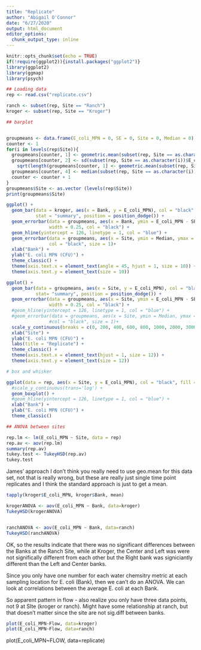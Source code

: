 ```yaml
---
title: "Replicate"
author: "Abigail O'Connor"
date: "6/27/2020"
output: html_document
editor_options: 
  chunk_output_type: inline
---
```


```r
knitr::opts_chunk$set(echo = TRUE)
if(!require(ggplot2)){install.packages("ggplot2")}
library(ggplot2)
library(ggmap)
library(psych)
```

```r
## Loading data
rep <- read.csv("replicate.csv")

ranch <- subset(rep, Site == "Ranch")
kroger <- subset(rep, Site == "Kroger")
```

```r
## barplot


groupmeans <- data.frame(E_coli_MPN = 0, SE = 0, Site = 0, Median = 0)
counter <- 1
for(i in levels(rep$Site)){
  groupmeans[counter, 1] <- geometric.mean(subset(rep, Site == as.character(i))$E_coli_MPN)
  groupmeans[counter, 2] <- sd(subset(rep, Site == as.character(i))$E_coli_MPN)/
    sqrt(length(groupmeans[counter, 1] <- geometric.mean(subset(rep, Site == as.character(i))$E_coli_MPN)))
  groupmeans[counter, 4] <- median(subset(rep, Site == as.character(i))$E_coli_MPN)
  counter <- counter + 1 
}
groupmeans$Site <- as.vector (levels(rep$Site))
print(groupmeans$Site)

ggplot() +
  geom_bar(data = kroger, aes(x = Bank, y = E_coli_MPN), col = "black", fill = "grey", 
           stat = "summary", position = position_dodge()) + 
  geom_errorbar(data = groupmeans, aes(x = Bank, ymin = E_coli_MPN - SE, ymax = E_coli_MPN + SE),
                width = 0.25, col = "black") +
  geom_hline(yintercept = 126, linetype = 1, col = "blue") +
  geom_errorbar(data = groupmeans, aes(x = Site, ymin = Median, ymax = Median), 
                col = "black", size = 1)+
  xlab("Bank") +
  ylab("E. coli MPN (CFU)") +
  theme_classic() +
  theme(axis.text.x = element_text(angle = 45, hjust = 1, size = 10)) +
  theme(axis.text.y = element_text(size = 10))

ggplot() +
  geom_bar(data = groupmeans, aes(x = Site, y = E_coli_MPN), col = "black", fill = "grey", 
           stat= "summary", position = position_dodge()) + 
  geom_errorbar(data = groupmeans, aes(x = Site, ymin = E_coli_MPN - SE, ymax = E_coli_MPN + SE),
                width = 0.25, col = "black") +
  #geom_hline(yintercept = 126, linetype = 1, col = "blue") +
  #geom_errorbar(data = groupmeans, aes(x = Site, ymin = Median, ymax = Median), 
                #col = "black", size = 1)+
  scale_y_continuous(breaks = c(0, 200, 400, 600, 800, 1000, 2000, 3000)) +
  xlab("Site") +
  ylab("E. coli MPN (CFU)") +
  labs(title = "Replicate") +
  theme_classic() +
  theme(axis.text.x = element_text(hjust = 1, size = 12)) +
  theme(axis.text.y = element_text(size = 12))

# box and whisker

ggplot(data = rep, aes(x = Site, y = E_coli_MPN), col = "black", fill = "grey") +
  #scale_y_continuous(trans='log') +
  geom_boxplot() +
  #geom_hline(yintercept = 126, linetype = 1, col = "blue") +
  xlab("Bank") +
  ylab("E. coli MPN (CFU)") +
  theme_classic()
```

```r
## ANOVA between sites

rep.lm <- lm(E_coli_MPN ~ Site, data = rep)
rep.av <- aov(rep.lm)
summary(rep.av)
tukey.test <- TukeyHSD(rep.av)
tukey.test

```



James' approach 
I don't think you really need to use geo.mean for this data set, not that is really wrong, but these are really just single time point replicates and I think the standard approach is just to get a mean.
```r

tapply(kroger$E_coli_MPN, kroger$Bank, mean)
```

```r
krogerANOVA <- aov(E_coli_MPN ~ Bank, data=kroger)
TukeyHSD(krogerANOVA)


ranchANOVA <- aov(E_coli_MPN ~ Bank, data=ranch)
TukeyHSD(ranchANOVA)
```

OK, so the results indicate that there was no significant differences between the Banks at the Ranch Site, while at Kroger, the Center and Left was were not significally different  from each other but the Right bank was signiciantly different than the Left and Center banks. 

Since you only have one number for each water chemsitry metric at each sampling location for E. coli (Bank),  then we can't do an ANOVA. We can look at correlations between the average E. coli at each Bank.

So apparent pattern in flow - also realize you only have three data points, not 9 at SIte (kroger or ranch). Might have some relationship at ranch, but that doesn't matter since the site are not sig.diff between banks. 
```r
plot(E_coli_MPN~Flow, data=kroger) 
plot(E_coli_MPN~Flow, data=ranch) 
```



plot(E_coli_MPN~FLOW, data=replicate)

